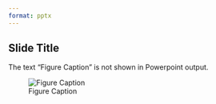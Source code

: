 ```yaml
---
format: pptx
---
```


## Slide Title

The text "Figure Caption" is not shown in Powerpoint output.

![Figure Caption](./assets/existing-image.jpg){#fig-figure}